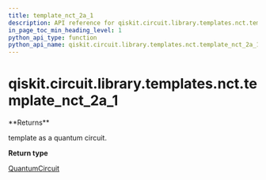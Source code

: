 ```yaml
---
title: template_nct_2a_1
description: API reference for qiskit.circuit.library.templates.nct.template_nct_2a_1
in_page_toc_min_heading_level: 1
python_api_type: function
python_api_name: qiskit.circuit.library.templates.nct.template_nct_2a_1
---
```


# qiskit.circuit.library.templates.nct.template\_nct\_2a\_1

<Function id="qiskit.circuit.library.templates.nct.template_nct_2a_1" name="template_nct_2a_1" isDedicatedPage={true} github="https://github.com/qiskit/qiskit/tree/stable/0.22/qiskit/circuit/library/templates/nct/template_nct_2a_1.py" signature="template_nct_2a_1()">
  **Returns**

  template as a quantum circuit.

  **Return type**

  [QuantumCircuit](qiskit.circuit.QuantumCircuit "qiskit.circuit.QuantumCircuit")
</Function>

